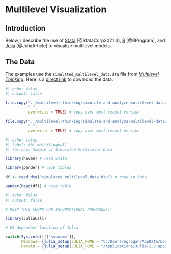 # Multilevel Visualization

## Introduction

Below, I describe the use of [Stata](https://www.stata.com/) [@StataCorp2021:3], [R](https://www.r-project.org/) [@RProgram], and [Julia](https://www.julialang.org/) [@JuliaArticle] to visualize multilevel models. 

## The Data {#sec-data}

The examples use the `simulated_multilevel_data.dta` file from [*Multilevel Thinking*](https://agrogan1.github.io/multilevel-thinking/simulated-multi-country-data.html). Here is a [direct link](https://github.com/agrogan1/multilevel-multilingual/raw/main/simulated_multilevel_data.dta) to download the data.

```r
#| echo: false
#| output: false

file.copy("../multilevel-thinking/simulate-and-analyze-multilevel-data/simulated_multilevel_data.dta", 
          ".",
          overwrite = TRUE) # copy over most recent version

file.copy("../multilevel-thinking/simulate-and-analyze-multilevel-data/simulated_multilevel_longitudinal_data.dta", 
          ".",
          overwrite = TRUE) # copy over most recent version

```

```r
#| echo: false
#| label: tbl-multilingual1
#| tbl-cap: Sample of Simulated Multilevel Data

library(haven) # read Stata

library(pander) # nice tables

df <- read_dta("simulated_multilevel_data.dta") # read in data

pander(head(df)) # nice table

```

```r
#| echo: false
#| output: false

# KEEP THIS CHUNK FOR INFORMATIONAL PURPOSES!!!

library(JuliaCall)

# OS dependent location of Julia

switch(Sys.info()[['sysname']],
       Windows= {julia_setup(JULIA_HOME = "C:/Users/agrogan/AppData/Local/Programs/Julia-1.10.2/bin/")},
       Darwin = {julia_setup(JULIA_HOME = "/Applications/Julia-1.8.app/Contents/Resources/julia/bin")})

```
